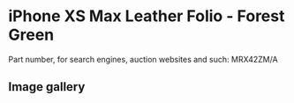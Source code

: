 
# iPhone XS Max Leather Folio - Forest Green

Part number, for search engines, auction websites and such: MRX42ZM/A

## Image gallery

<div style={{ width: '100%', maxWidth: '768px' }}>
<GalleryComponent
    images={[
      {
        original: "/everysource/MRX42.webp",
        thumbnail: "/everypreview/MRX42.webp",
      },
      {
        original: "/everysource/MRX42_AV1_GOLD.webp",
        thumbnail: "/everypreview/MRX42_AV1_GOLD.webp",
      },
      {
        original: "/everysource/MRX42_AV1_SILVER.webp",
        thumbnail: "/everypreview/MRX42_AV1_SILVER.webp",
      },
      {
        original: "/everysource/MRX42_AV1_SPACE_GRAY.webp",
        thumbnail: "/everypreview/MRX42_AV1_SPACE_GRAY.webp",
      },
      {
        original: "/everysource/MRX42_AV2.webp",
        thumbnail: "/everypreview/MRX42_AV2.webp",
      }
    ]}
  />
</div>